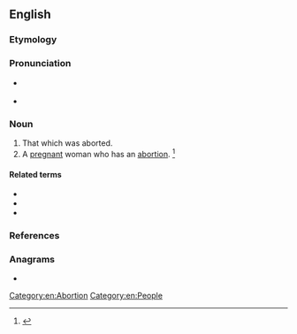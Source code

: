 ==English==

===Etymology===
{{suffix|en|abort|ee}}

===Pronunciation===
* {{a|RP}} {{IPA|/ə.bɔːɹˈti/|lang=en}}
* {{a|US}} {{IPA|/ə.bɔɹˈti/|lang=en}}

===Noun===
{{en-noun}}

# That which was aborted.
# A [[pregnant]] woman who has an [[abortion]]. {{defdate|First attested in the mid 20<sup>th</sup> century.}}<ref name=SOED>{{R:SOED5|page=7}}</ref>

====Related terms====
* {{l|en|abort}}
* {{l|en|aborter}}
* {{l|en|abortions}}

===References===
<references/>

===Anagrams===
* {{anagrams|en|a=abeeort|tree boa}}

[[Category:en:Abortion]]
[[Category:en:People]]